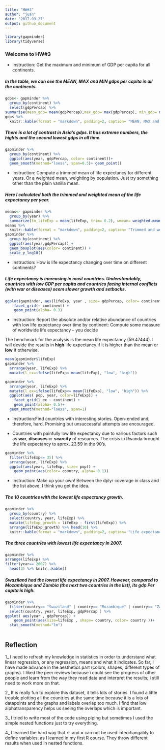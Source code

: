 ```yaml
---
title: "HW#3"
author: "juan"
date: '2017-09-27'
output: github_document
---
```


```r
library(gapminder)
library(tidyverse)
```

### Welcome to HW#3 
+ Instruction: Get the maximum and minimum of GDP per capita for all continents.

##### In the table, we can see the MEAN, MAX and MIN gdps per capita in all the continents. 
```r
gdps<- gapminder %>%
  group_by(continent) %>% 
  select(gdpPercap) %>% 
summarise(mean_gdp= mean(gdpPercap),max_gdp= max(gdpPercap), min_gdp= min(gdpPercap) ) 
gdps %>% 
  knitr::kable(format = "markdown", padding=2, caption= "MEAN, MAX and MIN gdps per capita")
```


##### There is a lot of contrast in Asia's gdps. It has extreme numbers, the hights and the second lowest gdps in all time.
```r
gapminder %>%
  group_by(continent) %>% 
  ggplot(aes(year, gdpPercap, color= continent))+
  geom_smooth(method="loess", span=0.5)+ geom_point()
```


+ Instruction: Compute a trimmed mean of life expectancy for different years. Or a weighted mean, weighting by population. Just try something other than the plain vanilla mean.

##### Here I calculated both the **trimmed** and **weighted** mean of the life expectancy per year. 

```r
means<- gapminder %>%
  group_by(year) %>%
  summarize(tm_lifeExp = mean(lifeExp, trim= 0.2), wmean= weighted.mean(lifeExp, pop)) 
means %>% 
  knitr::kable(format = "markdown", padding=2, caption= "Trimmed and weighted means")
gapminder %>%
  group_by(continent) %>% 
  ggplot(aes(year,gdpPercap)) + 
  geom_boxplot(aes(color= continent)) + 
  scale_y_log10() 
```

+ Instruction: How is life expectancy changing over time on different continents?

##### Life expectancy is increasing in most countries. Understandably, countries with low GDP per capita and countries facing internal conflicts (with war or diseases) seem slower growth and setbacks.

```r
ggplot(gapminder, aes(lifeExp, year , size= gdpPercap, color= continent)) +
    facet_grid(~ continent) +
    geom_point(alpha= 0.3)
```


+ Instruction: Report the absolute and/or relative abundance of countries with low life expectancy over time by continent: Compute some measure of worldwide life expectancy – you decide 

 The benchmark for the analysis is the mean life expectancy (59.47444). I will devide the results in **high** life expectancy if it is higher than the mean or **low** if otherwise.

```r
mean(gapminder$lifeExp)
gapminder %>%
  arrange(year, lifeExp) %>% 
  mutate(l_ex=ifelse(lifeExp< mean(lifeExp), "low", "high")) 

```

```r
gapminder %>%
  arrange(year, lifeExp) %>% 
  mutate(l_ex=ifelse(lifeExp<= mean(lifeExp), "low", "high")) %>% 
  ggplot(aes( pop, year, color=lifeExp)) +
    facet_grid(l_ex ~ continent) +
    geom_point(alpha= 0.5)+ 
  geom_smooth(method="loess", span=1)
```


+ Instruction:Find countries with interesting stories. Open-ended and, therefore, hard. Promising but unsuccessful attempts are encouraged.

+ Countries with painfully low life expectancy due to various factors such as **war**, **diseases** or **scarcity** of resources. The crisis in Rwanda brought the life expectancy to aprox. 23.59  in the 90's.
```r
gapminder %>%
  filter(lifeExp<= 35) %>% 
  arrange(year, lifeExp) %>% 
  ggplot(aes(year, lifeExp, size= pop)) +
    geom_point(aes(color= country, alpha= 0.1))
```

+ Instruction: Make up your own! Between the dplyr coverage in class and the list above, I think you get the idea.

##### The 10 countries with the lowest life expectancy growth. 
```r
gapminder %>%
  group_by(country) %>% 
  select(country, year, lifeExp) %>% 
  mutate(lifeExp_growth = lifeExp - first(lifeExp)) %>% 
  arrange(lifeExp_growth) %>% head(10) %>% 
  knitr::kable(format = "markdown", padding=2, caption= "Life expectancy growth")
```

##### The three countries with lowest life expentancy in 2007.
```r
gapminder %>%
arrange(lifeExp) %>% 
filter(year== 2007) %>% 
  head(3) %>% knitr::kable()
```

##### Swaziland had the lowest life expectancy in 2007. However, compared to Mozambique and Zambia (the next two countries in the list), its gdp Per capita is high.
```r
gapminder %>%
  filter(country== "Swaziland" | country== "Mozambique" | country== "Zambia" ) %>% 
  select(country, year, lifeExp, gdpPercap ) %>%
ggplot( aes(year , gdpPercap)) +
    geom_point(aes(size=lifeExp , shape= country, color= country ))+
  stat_smooth(method="lm")
  
```

## Reflection
1_ I need to refresh my knowledge in statistics in order to understand what linear regression, or any regression, means and what it indicates. So far, I have made advance in the aesthetics part (colors, shapes, different types of graphs). I liked the peer reviews because i could see the progress of other people and learn from the way they read data and interpret the results; i still need to work more on that.

2_ It is really fun to explore this dataset, it tells lots of stories. I found a little trouble plotting all the countries at the same time because it is a lots of datapoints and the graphs and labels overlap too much. I find that low alphatransparency helps us seeing the overlaps which is important. 

3_ I tried to write  most of the code using piping but sometimes I used the simple nested functions just to try everything. 

4_ I learned the hard way that <- and = can not be used interchangably to define variables, as I learned in my first R course. They throw different results when used in nested functions.
